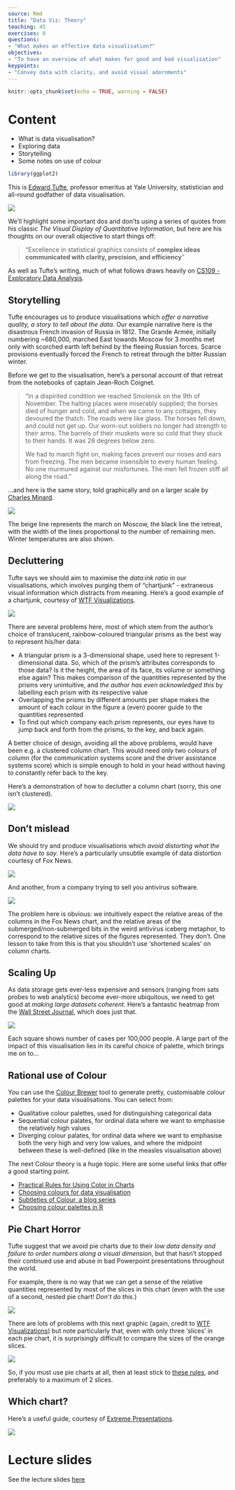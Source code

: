```yaml
---
source: Rmd
title: "Data Viz: Theory"
teaching: 45
exercises: 0
questions:
- "What makes an effective data visualisation?"
objectives:
- "To have an overview of what makes for good and bad visualisation"
keypoints:
- "Convey data with clarity, and avoid visual adornments"
---
```


```r
knitr::opts_chunk$set(echo = TRUE, warning = FALSE)
```

# Content

- What is data visualisation?
- Exploring data
- Storytelling
- Some notes on use of colour

```r
library(ggplot2)
```

This is [Edward Tufte](http://www.edwardtufte.com/tufte/), professor emeritus at Yale University, statistician and all-round godfather of data visualisation.

![](img/tufte.jpg)

We'll highlight some important dos and don'ts using a series of quotes from his classic *The Visual Display of Quantitative Information*, but here are his thoughts on our overall objective to start things off:

> "Excellence in statistical graphics consists of **complex ideas communicated with clarity, precision, and efficiency**"

As well as Tufte's writing, much of what follows draws heavily on [CS109 - Exploratory Data Analysis](https://github.com/cs109/2015/blob/gh-pages/Lectures/03-EDA.pdf).

## Storytelling

Tufte encourages us to produce visualisations which *offer a narrative quality, a story to tell about the data*. Our example narrative here is the disastrous French invasion of Russia in 1812. The Grande Armée, initially numbering ~680,000, marched East towards Moscow for 3 months met only with scorched earth left behind by the fleeing Russian forces. Scarce provisions eventually forced the French to retreat through the bitter Russian winter.

Before we get to the visualisation, here's a personal account of that retreat from the notebooks of captain Jean-Roch Coignet.

> "In a dispirited condition we reached Smolensk on the 9th of November. The halting places were miserably supplied; the horses died of hunger and cold, and when we came to any cottages, they devoured the thatch. The roads were like glass. The horses fell down, and could not get up. Our worn-out soldiers no longer had strength to their arms. The barrels of their muskets were so cold that they stuck to their hands. It was 28 degrees below zero.
>
> We had to march fight on, making faces prevent our noses and ears from freezing. The men became insensible to every human feeling. No one murmured against our misfortunes. The men fell frozen stiff all along the road."

...and here is the same story, told graphically and on a larger scale by [Charles Minard](https://www.wikiwand.com/en/Charles_Joseph_Minard).

![](img/minard.png)

The beige line represents the march on Moscow, the black line the retreat, with the width of the lines proportional to the number of remaining men. Winter temperatures are also shown.

## Decluttering

Tufte says we should aim to maximise the *data:ink ratio* in our visualisations, which involves purging them of "chartjunk" - extraneous visual information which distracts from meaning. Here's a good example of a chartjunk, courtesy  of [WTF Visualizations](http://viz.wtf/).

![](img/triangle_confusion.png)

There are several problems here, most of which stem from the author's choice of translucent, rainbow-coloured triangular prisms as the best way to represent his/her data:

- A triangular prism is a 3-dimensional shape, used here to represent 1-dimensional data. So, which of the prism's attributes corresponds to those data? Is it the height, the area of its face, its volume or something else again? This makes comparison of the quantities represented by the prisms very unintuitive, and *the author has even acknowledged this* by labelling each prism with its respective value
- Overlapping the prisms by different amounts per shape makes the amount of each colour in the figure a (even) poorer guide to the quantities represented
- To find out which company each prism represents, our eyes have to jump back and forth from the prisms, to the key, and back again.

A better choice of design, avoiding all the above problems, would have been e.g. a clustered column chart. This would need only two colours of column (for the communication systems score and the driver assistance systems score) which is simple enough to hold in your head without having to constantly refer back to the key.

Here's a demonstration of how to declutter a column chart (sorry, this one isn't clustered).

![](img/better_plots.gif)

## Don't mislead

We should try and produce visualisations which *avoid distorting what the data have to say*. Here's a particularly unsubtle example of data distortion courtesy of Fox News.

![](img/deceptive_scaling_1.jpg)

And another, from a company trying to sell you antivirus software.

![](img/deceptive_scaling_2.jpg)

The problem here is obvious: we intuitively expect the relative areas of the columns in the Fox News chart, and the relative areas of the submerged/non-submerged bits in the weird antivirus iceberg metaphor, to correspond to the relative sizes of the figures represented. They don't. One lesson to take from this is that you shouldn't use 'shortened scales' on column charts.

## Scaling Up

As data storage gets ever-less expensive and sensors (ranging from sats probes to web analytics) become ever-more ubiquitous, we need to get good at *making large datasets coherent*. Here's a fantastic heatmap from the [Wall Street Journal](http://graphics.wsj.com/infectious-diseases-and-vaccines/), which does just that.

![](img/measles.png)

Each square shows number of cases per 100,000 people. A large part of the impact of this visualisation lies in its careful choice of palette, which brings me on to...

## Rational use of Colour

You can use the [Colour Brewer](http://colorbrewer2.org/) tool to generate pretty, customisable colour palettes for your data visualisations. You can select from: 

- Qualitative colour palettes, used for distinguishing categorical data
- Sequential colour palates, for ordinal data where we want to emphasise the relatively high values
- Diverging colour palates, for ordinal data where we want to emphasise both the very high and very low values, and where the midpoint between these is well-defined (like in the measles visualisation above)

The next 
Colour theory is a huge topic. Here are some useful links that offer a good starting point.

- [Practical Rules for Using Color in Charts](http://www.perceptualedge.com/articles/visual_business_intelligence/rules_for_using_color.pdf)
- [Choosing colours for data visualisation](https://www.perceptualedge.com/articles/b-eye/choosing_colors.pdf)
- [Subtleties of Colour, a blog series](http://earthobservatory.nasa.gov/blogs/elegantfigures/2013/08/05/subtleties-of-color-part-1-of-6/)
- [Choosing colour palettes in R](http://www.r-bloggers.com/choosing-colour-palettes-part-i-introduction/)

## Pie Chart Horror

Tufte suggest that we avoid pie charts due to their *low data density and failure to order numbers along a visual dimension*, but that hasn't stopped their continued use and abuse in bad Powerpoint presentations throughout the world. 

For example, there is no way that we can get a sense of the relative quantities represented by most of the slices in this chart (even with the use of a second, nested pie chart! *Don't do this.*)

![](img/piechart_horror_2.png)

There are lots of problems with this next graphic (again, credit to [WTF Visualizations](http://viz.wtf/)) but note particularly that, even with only three 'slices' in each pie chart, it is surprisingly difficult to compare the sizes of the orange slices.

![](img/piechart_horror_3.png)

So, if you must use pie charts at all, then at least stick to [these rules](https://eagereyes.org/techniques/pie-charts), and preferably to a maximum of 2 slices.

## Which chart?

Here's a useful guide, courtesy of [Extreme Presentations](http://extremepresentation.typepad.com/files/choosing-a-good-chart-09.pdf).

![](img/which_chart.png)

# Lecture slides

See the lecture slides [here](../fig/data_visualisation_theory_slides.pdf)